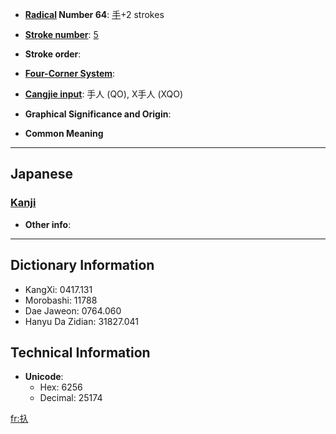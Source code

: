 * '''[[Wiktionary:Chinese radical index| Radical]] Number 64''': [[Wiktionary:Chinese radical index 手|手]]+2 strokes

* '''[[Wiktionary:Chinese total strokes index|Stroke number]]''': [[Wiktionary:Chinese total strokes index 5|5]]

* '''Stroke order''': 

* '''[[Wiktionary:Chinese four corner index|Four-Corner System]]''': 

* '''[[Wiktionary:Chinese Cangjie index|Cangjie input]]''': 手人 (QO), X手人 (XQO)

* '''Graphical Significance and Origin''': 

* '''Common Meaning'''

----

==Japanese==
===[[Kanji]]===
{{kanji|on readings=|kun readings=[[はめる]] (hameru), [[しぼる]] (shiboru)}}

* '''Other info''':  

----

== Dictionary Information ==

* KangXi: 0417.131
* Morobashi: 11788
* Dae Jaweon: 0764.060
* Hanyu Da Zidian: 31827.041

== Technical Information ==

* '''Unicode''':
** Hex: 6256
** Decimal: 25174

[[fr:扖]]